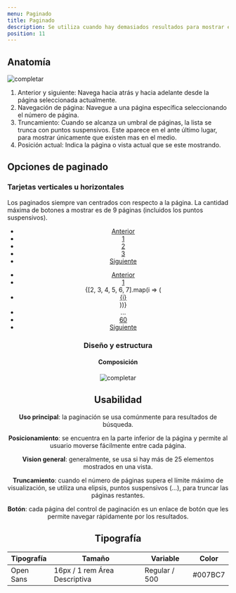 ```yaml
---
menu: Paginado
title: Paginado
description: Se utiliza cuando hay demasiados resultados para mostrar en una página, de modo que el usuario no se sienta abrumado por demasiada información.
position: 11
---
```


## Anatomía

![completar](/componentes/paginado/anatomía.svg) 

1. Anterior y siguiente: Navega hacia atrás y hacia adelante desde la página seleccionada actualmente.
2. Navegación de página: Navegue a una página específica seleccionando el número de página.
3. Truncamiento: Cuando se alcanza un umbral de páginas, la lista se trunca con puntos suspensivos. Este aparece en el ante último lugar, para mostrar únicamente que existen mas en el medio.
4. Posición actual: Indica la página o vista actual que se este mostrando.

## Opciones de paginado

### Tarjetas verticales u horizontales

Los paginados siempre van centrados con respecto a la página. La cantidad máxima de botones a mostrar es de 9 páginas (incluidos los puntos suspensivos).

<!-- codigo -->
<Example align="center">
<div className="my-3">
<nav aria-label="Ejemplo de paginación">
  <ul className="pagination">
    <li className="page-item">
      <a className="page-link" href="#">
        <span className="page-previous-icon" aria-hidden="true" /> Anterior
      </a>
    </li>
    <li className="page-item active">
      <a className="page-link" href="#">
        1
      </a>
    </li>
    <li className="page-item">
      <a className="page-link" href="#">
        2
      </a>
    </li>
    <li className="page-item">
      <a className="page-link" href="#">
        3
      </a>
    </li>
    <li className="page-item">
      <a className="page-link" href="#">
        Siguiente <span className="page-next-icon" aria-hidden="true" />
      </a>
    </li>
  </ul>
</nav>

<div className="mb-5" />

<nav aria-label="Ejemplo de paginación">
  <ul className="pagination">
    <li className="page-item">
      <a className="page-link" href="#">
        <span className="page-previous-icon" aria-hidden="true" /> Anterior
      </a>
    </li>
    <li className="page-item active">
      <a className="page-link" href="#">
        1
      </a>
    </li>
    {[2, 3, 4, 5, 6, 7].map(i => (
      <li className="page-item" key={i}>
        <a className="page-link" href="#">
          {i}
        </a>
      </li>
    ))}
    <li className="page-item disabled">
      <span className="page-link">...</span>
    </li>
    <li className="page-item">
      <a className="page-link" href="#">
        60
      </a>
    </li>
    <li className="page-item">
      <a className="page-link" href="#">
        Siguiente <span className="page-next-icon" aria-hidden="true" />
      </a>
    </li>
  </ul>
</nav>
</div>
</Example>

### Diseño y estructura

#### Composición

![completar](/componentes/paginado/diseño.svg) 


## Usabilidad

**Uso principal**: la paginación se usa comúnmente para resultados de búsqueda.

**Posicionamiento**: se encuentra en la parte inferior de la página y permite al usuario moverse fácilmente entre cada página.

**Vision general**: generalmente, se usa si hay más de 25 elementos mostrados en una vista.

**Truncamiento**: cuando el número de páginas supera el límite máximo de visualización, se utiliza una elipsis, puntos suspensivos (…), para truncar las páginas restantes.

**Botón**: cada página del control de paginación es un enlace de botón que les permite navegar rápidamente por los resultados.


## Tipografía

| Tipografía | Tamaño                           | Variable       | Color   |
|------------|----------------------------------|----------------|---------|
| Open Sans  | 16px / 1 rem Área Descriptiva    | Regular / 500  | #007BC7 |

